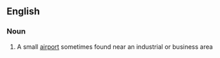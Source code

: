 ==English==

===Noun===
{{en-noun}}

#{{US}} A small [[airport]] sometimes found near an industrial or business area